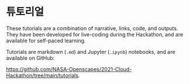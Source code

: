 # 튜토리얼


These tutorials are a combination of narrative, links, code, and outputs. They have been developed for live-coding during the Hackathon, and are available for self-paced learning.

Tutorials are markdown (`.md`) and Jupyter (`.ipynb`) notebooks, and are available on GitHub:

<https://github.com/NASA-Openscapes/2021-Cloud-Hackathon/tree/main/tutorials>.
